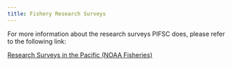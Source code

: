 ```yaml
---
title: Fishery Research Surveys
---
```


For more information about the research surveys PIFSC does, please refer to the following link:

[Research Surveys in the Pacific (NOAA Fisheries)](https://www.fisheries.noaa.gov/research-surveys-pacific)
